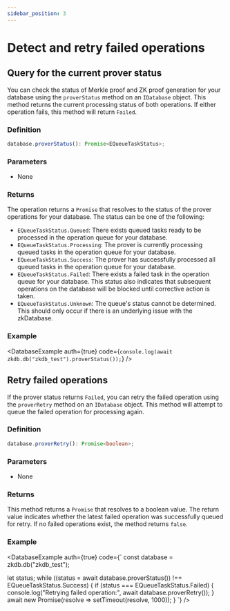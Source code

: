 ```yaml
---
sidebar_position: 3
---
```



# Detect and retry failed operations

## Query for the current prover status

You can check the status of Merkle proof and ZK proof generation for your
database using the `proverStatus` method on an `IDatabase` object. This method
returns the current processing status of both operations. If either operation
fails, this method will return `Failed`.

### Definition

```ts
database.proverStatus(): Promise<EQueueTaskStatus>;
```

### Parameters
- None

### Returns

The operation returns a `Promise` that resolves to the status of the prover
operations for your database. The status can be one of the following:

- `EQueueTaskStatus.Queued`: There exists queued tasks ready to be processed in
the operation queue for your database.
- `EQueueTaskStatus.Processing`: The prover is currently processing queued
tasks in the operation queue for your database.
- `EQueueTaskStatus.Success`: The prover has successfully processed all queued
tasks in the operation queue for your database.
- `EQueueTaskStatus.Failed`: There exists a failed task in the operation queue
for your database. This status also indicates that subsequent operations on the
database will be blocked until corrective action is taken.
- `EQueueTaskStatus.Unknown`: The queue's status cannot be determined. This
should only occur if there is an underlying issue with the zkDatabase.

### Example

<DatabaseExample
  auth={true}
  code={`
console.log(await zkdb.db("zkdb_test").proverStatus());
`}
/>

## Retry failed operations

If the prover status returns `Failed`, you can retry the failed operation using
the `proverRetry` method on an `IDatabase` object. This method will attempt to
queue the failed operation for processing again.

### Definition

```ts
database.proverRetry(): Promise<boolean>;
```

### Parameters
- None

### Returns

This method returns a `Promise` that resolves to a boolean value. The return
value indicates whether the latest failed operation was successfully queued for
retry. If no failed operations exist, the method returns `false`.

### Example

<DatabaseExample
  auth={true}
  code={`
const database = zkdb.db("zkdb_test");

let status;
while ((status = await database.proverStatus()) !== EQueueTaskStatus.Success) {
    if (status === EQueueTaskStatus.Failed) {
        console.log("Retrying failed operation:", await database.proverRetry());
    }
    await new Promise(resolve => setTimeout(resolve, 1000));
}
`}
/>
